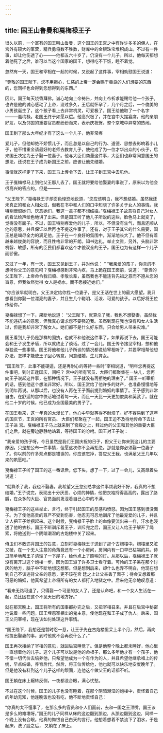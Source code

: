 ```yaml
---
---
---
```

title: 国王山鲁曼和戛梅禄王子
---



很久以前，一个富有的国王叫山鲁曼，这个国王的王宫之中有许许多多的佣人，在宫外有硕大的军营，精兵勇将数不胜数，财库中的金银珠宝堆积成山。不过有一件事，却让他伤透了心———他都五六十岁了，仍没有一个儿子。所以，他每天都想着他死了之后，谁可以当这个国家的国王，想得吃不下饭，睡不着觉。

忽然有一天，国王和宰相在一起的时候，又说起了这件事，宰相劝慰国王说道：

“尊敬的国王陛下，您不用担心，仁慈的上帝一定会赐于善良的人们想要的东西的，您同样也会得到您想得到的东西。”

因此，国王每天烧香拜佛，诚心地向上帝祷告，并向上帝祈求能赐给他一个孩子。也许是他的诚心感动了上帝，没过多久，王后就怀孕了，几个月之后，一个俊美的小男孩诞生了，这个孩子看上去非常机灵，可爱极了。国王给他取了一个名字———戛梅禄。老国王终于如愿以偿。他高兴极了，并在宫中大摆宴席。他的亲朋好友，以及邻国的重要官员都纷纷而来，表示庆祝贺，整个京城中异常的热闹。

国王到了那么大年纪才有了这么一个儿子，他非常疼


爱儿子，但他却绝不娇惯儿子，而且总是以自己的行为、道德、思想去影响着小儿子，他不惜重金请最好的老师去教育儿子，使他成了为一位才华出众的小伙子，后来国王决定为王子娶一位妻子。他与大臣们商量这件事，大臣们也非常同意国王的想法，还说在王子成为新国王之前，应该让他先结婚。

事情就这样定了下来，国王马上传令下去，让王子到王宫中去见他。

王子戛梅禄马上到他父王那儿去了。国王就将要给他娶妻的事说了，原来以为他会很高兴的答应的，但是———

“父王陛下，”戛梅禄王子却面色惶恐地说道，“您应该明白，我不想结婚。虽然我还未真正的和女人相处过，但我在书中和人们的口中知晓了许多关于女人的事情。我特别憎恨她们、厌恶她们，我这一辈子都不想结婚。”戛梅禄王子故意将自己对女人的看法绘声绘色地讲了出来。但是国王听了他儿子所说的这些，脸色马上就变了，觉得没有面子。不过，国王特别疼爱他的儿子，所以，不但没有生气，而且还顺从他的意思，并且保证以后再也不提这件事了。还有，对于王子其它的什么需要，国王总是竭尽全力的满足他。王子在一个良好的氛围中，渐渐地长大了。他不但有着越来越俊美的容貌，而且性格非常的开朗。知书达礼，举止文雅，另外，头脑非常机智、敏感，所有的臣民们都喜欢这个才貌双全的王子。国王也为有这样一个儿子而骄傲。

又过了一年，有一天，国王又见到王子，并对他说：
”
“我亲爱的孩子，你真的不想听你父王的意见吗？戛梅禄感到非常内疚，马上跪在国王面前，说道：
“尊贵的父王陛下，上帝命令我归顺、孝敬长辈，虽然我也不能违背先祖之意而不遵从您的旨意，但我依然觉得
女人是祸水，而不愿接近她们。”

“你应该早就明白，父王决定给你找一位妻子，是父王活在世上的最大愿望。我只想看到你娶一位漂亮的妻子，并且生几个聪明、活泼、可爱的孩子。以后好将王位传给你。”

戛梅禄想了一下，果断地说道：
“父王陛下，就算杀了我，我也不想娶妻，虽然我不能违抗主的意思，但我真心请求您不要强迫我。虽然到现在我也没有和女人生活过，但是我却非常了解女人。她们都不是什么好东西，只会给男人带来灾难。”

国王看到儿子仍是那样的固执，也就不和他说这件事了。如果再说下去，国王可能会和王子发生矛盾，所以就终止了谈话。过了一会儿，国王传令接见宰相，想和他单独说一些事情。国王将他和他儿子所谈的情况都说给宰相听了，并要宰相帮他想办法，怎样才能使王子回心转意，同意结婚，生儿育女。

“国王陛下，此事不能硬逼，还是再耐心的等待一些时”宰相说道，“明年您再提这件事吧，到时正逢国庆，间吧？
宫中的所有官员、大臣们都聚集在一块儿，您再向王子说起这件事，在那种情况下，王子就没有再拒绝的理由了。”
国王一听宰相的话，感到他这个想法非常好。所以，国王赏给了他许多的财产，也准备慢慢地等到明年再说。从那以后，也没有人再在王子面前提到婚姻的事情了。王子感到非常自由，在舒适的宫中快活地过着每一天，而且一天比一天更加俊美和英武了。就在他二十岁的时候，他已成为全国最美的男子了。

在国王看来，这一年真的太漫长了，他心中早就等得不耐烦了。好不容易到了这年的国庆节，王宫的所有官员、
大臣们都聚在了一起，国王迫不及待地传命下去让王子进
宫。戛梅禄王子马上就来到了宫殿之上，拜过他的父王和其他的重要大臣们之后，就在旁边静静地站着，等待国王的吩咐。国王对王子说：

“我亲爱的孩子呀，今日虽然是我们王国庆祝的日子，但父王让你来到这儿的主要原因，只是想公布一件事情，但愿这次你不会再拒绝。那就是你必须娶一位妻子了。你以前的许多观点都是错误的，你应该忘掉，答应父王我，也满足父王几年以来的夙愿吧。”

戛梅禄王子听了国王的这一番话后，低下头，想了一下，过了一会儿，又高昂着头说道：

“就算杀了我，我也不娶妻。我希望父王您别总拿这件事烦我好不好，我真的不想结婚。”王子说完，表现出十分厌恶、心烦的神情，他把衣袖捋得高高的，露出了胳膊，在众多的大臣、官员面前发泄着自己心中的不满。

戛梅禄王子的这些举止、言行，终于引起国王的反感和愤怒。因为国王感到很没面子。为了使他高贵的尊严不受到伤害，他忍无可忍地训斥了他最宠爱的儿子，并且让人把王子给捆起来。这个时候，戛梅禄王子脸上的血像要流出来一样，汗水也浸透了他的衣衫。国王不断训斥着王子，训斥完之后，国王又让人给王子解开了绳索，将他送到一个阴暗潮湿的古炮楼中关了起来。

侍卫们不敢违背国王的旨意，立刻将戛梅禄王子送到了那个古炮楼中。炮楼里又脏又破，在一个无人注意的角落竟还有一个小房间，房间内有一口早已枯竭的井。侍卫简单地帮王子清理了一下屋子，给他点上了照明的灯。从那以后，戛梅禄王子就没有离开过这个炮楼一步，因为国王派了许多卫士看守着。可怜的王子呆在那个讨厌的地方，脑子中不断地想这想那，但是想到后来，却什么也弄不明白，他现在想到自己不该违背父亲的意愿，更不该在宫
廷之上让父亲丢了面子；待会又想着那可恶的婚姻，他真希望上帝将所有的女人都打入地狱之中。后来他无奈地叹息道：

“看来无路可退了，只得娶一个可恶的女人了。还是认命吧，和一个女人生活在一起，总比困在这个不见天日的地方好。”

就在那天晚上，国王将所有的国事都办完之后，又把宰相召来，并且在后宫中秘密地说着一些问题。国王埋怨宰相出的鬼主意，使他现在和王子成了仇人。后来，国王又问宰相，现在该如何处理这件事情。

“国王陛下，我想还是暂时忍一忍，让王子先在古炮楼里呆上半个月，然后，再向他提出娶妻的事，到时他就不会再说什么了。”

国王再次接纳了宰相的意见，就回后宫睡觉了。但是他整个晚上都未睡好，他心里一直想着他的儿子。这个儿子可以说是他的命根子，那么多年他才有一个孩子，他不惜一切代价去培养他，只希望他成为一个有作为的人，并且希望他继承祖上的传统，早点结婚，养育后代。然后，将王位传给他，他也就可以快乐地安度晚年了。但是他没有料到这个儿子这样的顽固，连他这个做父王的话都不听。

国王躺在床上辗转反侧，一夜都没合眼，满心忧愁。

不过在这个时候，国王的儿子也没有睡着，在那个阴暗潮湿的炮楼中，责怪着自己的年幼无知，他连晚饭也没有吃，他不断地责怪自己：

“你真的太不懂事了，在那么多的官员和仆人们面前，去和一国之王顶嘴。国王该是多么的难堪呀。”国王的儿子同样从床的这边翻到那边，从那边翻到这边，同样一个晚上没有合眼，他真的悔恨自己白天的言行。他想着想着不禁流下了泪水，于是起床，洗了脸之后，
又躺在了床上。